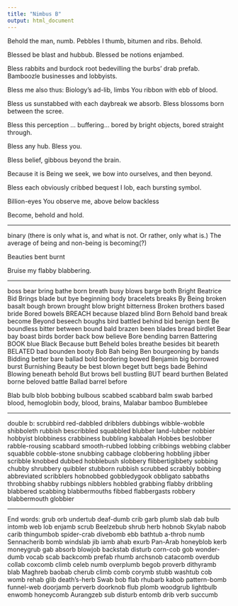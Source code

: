```yaml
---
title: "Nimbus B"
output: html_document
---
```


Behold the man, numb.  Pebbles I thumb,
bitumen and ribs.  Behold.
  
Blessed be blast and hubbub.
Blessed be notions enjambed.

Bless rabbits and burdock root
bedevilling the burbs' drab prefab.
Bamboozle businesses and lobbyists.

Bless me also thus: 
Biology's ad-lib, limbs You ribbon with ebb of blood.

Bless us sunstabbed with each daybreak we absorb.
Bless blossoms born between the scree.

Bless this perception ... buffering...
bored by bright objects, bored straight through.

Bless any hub.  Bless you.

Bless belief, gibbous beyond the brain.

Because it is Being we seek, we 
bow into ourselves, and then beyond.

Bless each obviously cribbed 
bequest I lob, each bursting symbol.

Billion-eyes You observe me, above below backless

Become, behold and hold.


---



binary (there is only what is, and what is not.  Or rather, only what is.)
The average of being and non-being is becoming(?)

Beauties bent burnt

Bruise my flabby blabbering.

---

boss
bear
bring
bathe
born
breath
busy
blows
barge
both
Bright
Beatrice
Bid
Brings
blade
but
bye
beginning
body
bracelets
breaks
By
Being
broken
basalt
bough
brown
brought
blow
bright
bitterness
Broken
brothers
based
bride
Bored
bowels
BREACH
because
blazed
blind
Born
Behold
band
break
become
Beyond
beseech
boughs
bird
battled
behind
bid
benign
bent
Be
boundless
bitter
between
bound
bald
brazen
been
blades
bread
birdlet
Bear
bay
boast
birds
border
back
bow
believe
Bore
bending
barren
Battering
BOOK
blue
Black
Because
butt
Beheld
boles
breathe
besides
bit
beareth
BELATED
bad
bounden
booty
Bob
Bah
being
Ben
bourgeoning
by
bands
Bidding
better
bare
ballad
bold
bordering
bowed
Benjamin
big
borrowed
burst
Burnishing
Beauty
be
best
blown
beget
butt
begs
bade
Behind
Blowing
beneath
behold
But
brows
bell
bustling
BUT
beard
burthen
Belated
borne
beloved
battle
Ballad
barrel
before

Blab
bulb
blob
bobbing
bulbous
scabbed
scabbard
balm
swab
barbed
blood, hemoglobin
body, blood, brains, 
Malabar
bamboo
Bumblebee

---

double b:
scrubbird
red-dabbled
dribblers
dubbings
wibble-wobble
shibboleth
rubbish
bescribbled
squabbled
blubber
land-lubber
nobbier
hobbyist
blobbiness
crabbiness
bubbling
kabbalah
Hobbes
beslobber
rabble-rousing
scabbard
smooth-rubbed
lobbing
cribbings
webbing
clabber
squabble
cobble-stone
snubbing
cabbage
clobbering
hobbling
jibber
scribble
knobbed
dubbed
hobblebush
slobbery
flibbertigibbety
sobbing
chubby
shrubbery
quibbler
stubborn
rubbish
scrubbed
scrabbly
bobbing
abbreviated
scribblers
hobnobbed
gobbledygook
obbligato
sabbaths
throbbing
shabby
rubbings
nibblers
hobbled
grabbing
flabby
dribbling
blabbered
scabbing
blabbermouths
fibbed
flabbergasts
robbery
blabbermouth
globbier

---

End words:
grub
orb
undertub
deaf-dumb
crib
garb
plumb
slab
dab
bulb
intomb
web
lob
enjamb
scrub
Beelzebub
shrub
herb
hobnob
Skylab
nabob
carib
thingumbob
spider-crab
divebomb
ebb
bathtub
a-throb
numb
Sennacherib
bomb
windslab
jib
iamb
ahab
exurb
Pan-Arab
honeyblob
kerb
moneygrub
gab
absorb
blowjob
backstab
disturb
corn-cob
gob
wonder-dumb
vocab
scab
backcomb
prefab
rhumb
archsnob
catacomb
overdub
collab
coxcomb
climb
celeb
numb
overplumb
begob
proverb
dithyramb
blab
Maghreb
baobab
cherub
climb
comb
corymb
stubb
washtub
cob
womb
rehab
glib
death's-herb
Swab
bob
flab
rhubarb
kabob
pattern-bomb
funnel-web
doorjamb
perverb
doorknob
flub
plomb
woodgrub
lightbulb
enwomb
honeycomb
Aurangzeb
sub
disturb
entomb
drib
verb
succumb

